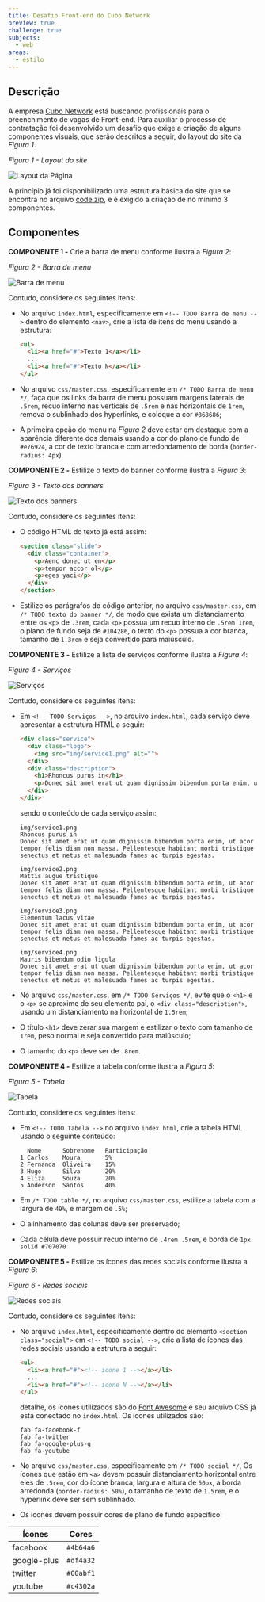 ```yaml
---
title: Desafio Front-end do Cubo Network
preview: true
challenge: true
subjects:
  - web
areas:
  - estilo
---
```



## Descrição

A empresa [Cubo Network](https://github.com/cubonetwork/frontend-challenge) está buscando profissionais para o preenchimento de vagas de Front-end. Para auxiliar o processo de contratação foi desenvolvido um desafio que exige a criação de alguns componentes visuais, que serão descritos a seguir, do layout do site da *Figura 1*.

*Figura 1 - Layout do site*

<Image src={layout} alt="Layout da Página" />

A princípio já foi disponibilizado uma estrutura básica do site que se encontra no arquivo [code.zip](https://download-directory.github.io/?url=https://github.com/ifpb/exercises/tree/main/src/pages/exercises/web-style-cubonetwork-simple/_codes/css/code/), e é exigido a criação de no mínimo 3 componentes.

## Componentes

**COMPONENTE 1 -** Crie a barra de menu conforme ilustra a *Figura 2*:

*Figura 2 - Barra de menu*

<Image src={layout} alt="Barra de menu" />

Contudo, considere os seguintes itens:

* No arquivo `index.html`, especificamente em `<!-- TODO Barra de menu -->` dentro do elemento `<nav>`, crie a lista de itens do menu usando a estrutura:

  ```html
  <ul>
    <li><a href="#">Texto 1</a></li>
    ...
    <li><a href="#">Texto N</a></li>
  </ul>
  ```

* No arquivo `css/master.css`, especificamente em `/* TODO Barra de menu */`, faça que os links da barra de menu possuam margens laterais de `.5rem`, recuo interno nas verticais de `.5rem` e nas horizontais de `1rem`, remova o sublinhado dos hyperlinks, e coloque a cor `#868686`;

* A primeira opção do menu na *Figura 2* deve estar em destaque com a aparência diferente dos demais usando a cor do plano de fundo de `#e76924`, a cor de texto branca e com arredondamento de borda (`border-radius: 4px`).

**COMPONENTE 2 -** Estilize o texto do banner conforme ilustra a *Figura 3*:

*Figura 3 - Texto dos banners*

<Image src={banner} alt="Texto dos banners" />

Contudo, considere os seguintes itens:

* O código HTML do texto já está assim:

  ```html
  <section class="slide">
    <div class="container">
      <p>Aenc donec ut en</p>
      <p>tempor accor ol</p>
      <p>eges yaci</p>
    </div>
  </section>
  ```

* Estilize os parágrafos do código anterior, no arquivo `css/master.css`, em `/* TODO texto do banner */`, de modo que exista um distanciamento entre os `<p>` de `.3rem`, cada `<p>` possua um recuo interno de `.5rem 1rem`, o plano de fundo seja de `#104286`, o texto do `<p>` possua a cor branca, tamanho de `1.3rem` e seja convertido para maiúsculo.

**COMPONENTE 3 -** Estilize a lista de serviços conforme ilustra a *Figura 4*:

*Figura 4 - Serviços*

<Image src={services} alt="Serviços" />

Contudo, considere os seguintes itens:

* Em `<!-- TODO Serviços -->`, no arquivo `index.html`, cada serviço deve apresentar a estrutura HTML a seguir:

  ```html
  <div class="service">
    <div class="logo">
      <img src="img/service1.png" alt="">
    </div>
    <div class="description">
      <h1>Rhoncus purus in</h1>
      <p>Donec sit amet erat ut quam dignissim bibendum porta enim, ut acor tempor felis diam non massa. Pellentesque habitant morbi tristique senectus et netus et malesuada fames ac turpis egestas.</p>
    </div>
  </div>
  ```

  sendo o conteúdo de cada serviço assim:

  ```
  img/service1.png
  Rhoncus purus in
  Donec sit amet erat ut quam dignissim bibendum porta enim, ut acor tempor felis diam non massa. Pellentesque habitant morbi tristique senectus et netus et malesuada fames ac turpis egestas.

  img/service2.png
  Mattis augue tristique
  Donec sit amet erat ut quam dignissim bibendum porta enim, ut acor tempor felis diam non massa. Pellentesque habitant morbi tristique senectus et netus et malesuada fames ac turpis egestas.

  img/service3.png
  Elementum lacus vitae
  Donec sit amet erat ut quam dignissim bibendum porta enim, ut acor tempor felis diam non massa. Pellentesque habitant morbi tristique senectus et netus et malesuada fames ac turpis egestas.

  img/service4.png
  Mauris bibendum odio ligula
  Donec sit amet erat ut quam dignissim bibendum porta enim, ut acor tempor felis diam non massa. Pellentesque habitant morbi tristique senectus et netus et malesuada fames ac turpis egestas.
  ```

* No arquivo `css/master.css`, em `/* TODO Serviços */`, evite que o `<h1>` e o `<p>` se aproxime de seu elemento pai, o `<div class="description">`, usando um distanciamento na horizontal de `1.5rem`;
* O título `<h1>` deve zerar sua margem e estilizar o texto com tamanho de `1rem`, peso normal e seja convertido para maiúsculo;
* O tamanho do `<p>` deve ser de `.8rem`.

**COMPONENTE 4 -** Estilize a tabela conforme ilustra a *Figura 5*:

*Figura 5 - Tabela*

<Image src={table} alt="Tabela" />

Contudo, considere os seguintes itens:

* Em `<!-- TODO Tabela -->` no arquivo `index.html`, crie a tabela HTML usando o seguinte conteúdo:

  ```
    Nome      Sobrenome   Participação
  1 Carlos    Moura       5%
  2 Fernanda  Oliveira    15%
  3 Hugo      Silva       20%
  4 Eliza     Souza       20%
  5 Anderson  Santos      40%
  ```

* Em `/* TODO table */`, no arquivo `css/master.css`, estilize a tabela com a largura de `49%`, e margem de `.5%`;
* O alinhamento das colunas deve ser preservado;
* Cada célula deve possuir recuo interno de `.4rem .5rem`, e borda de `1px solid #707070`

**COMPONENTE 5 -** Estilize os ícones das redes sociais conforme ilustra a *Figura 6*:

*Figura 6 - Redes sociais*

<Image src={social} alt="Redes sociais" />

Contudo, considere os seguintes itens:

* No arquivo `index.html`, especificamente dentro do elemento `<section class="social">` em `<!-- TODO social -->`, crie a lista de ícones das redes sociais usando a estrutura a seguir:

  ```html
  <ul>
    <li><a href="#"><!-- icone 1 --></a></li>
    ...
    <li><a href="#"><!-- icone N --></a></li>
  </ul>
  ```

  detalhe, os ícones utilizados são do [Font Awesome](https://fontawesome.com) e seu arquivo CSS já está conectado no `index.html`. Os ícones utilizados são:

  ```
  fab fa-facebook-f
  fab fa-twitter
  fab fa-google-plus-g
  fab fa-youtube
  ```

* No arquivo `css/master.css`, especificamente em `/* TODO social */`, Os ícones que estão em `<a>` devem possuir distanciamento horizontal entre eles de `.5rem`, cor do ícone branca, largura e altura de `50px`, a borda arredonda (`border-radius: 50%`), o tamanho de texto de `1.5rem`, e o hyperlink deve ser sem sublinhado.
* Os ícones devem possuir cores de plano de fundo específico:

| Ícones      | Cores     |
| ----------- | --------- |
| facebook    | `#4b64a6` |
| google-plus | `#df4a32` |
| twitter     | `#00abf1` |
| youtube     | `#c4302a` |
